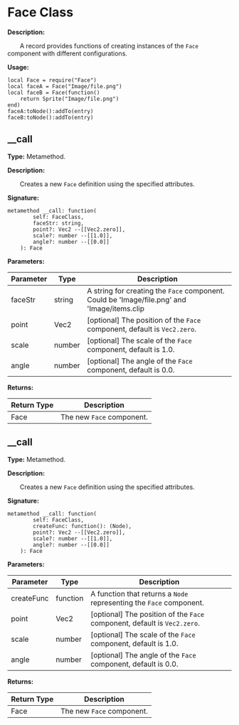 
# Face Class

**Description:**

&emsp;&emsp;A record provides functions of creating instances of the `Face` component with different configurations.

**Usage:**
```tl
local Face = require("Face")
local faceA = Face("Image/file.png")
local faceB = Face(function()
	return Sprite("Image/file.png")
end)
faceA:toNode():addTo(entry)
faceB:toNode():addTo(entry)
```

## __call

**Type:** Metamethod.

**Description:**

&emsp;&emsp;Creates a new `Face` definition using the specified attributes.

**Signature:**
```tl
metamethod __call: function(
		self: FaceClass,
		faceStr: string,
		point?: Vec2 --[[Vec2.zero]],
		scale?: number --[[1.0]],
		angle?: number --[[0.0]]
	): Face
```

**Parameters:**

| Parameter | Type | Description |
| --- | --- | --- |
| faceStr | string | A string for creating the `Face` component.<br/>Could be 'Image/file.png' and 'Image/items.clip|itemA'. |
| point | Vec2 | [optional] The position of the `Face` component, default is `Vec2.zero`. |
| scale | number | [optional] The scale of the `Face` component, default is 1.0. |
| angle | number | [optional] The angle of the `Face` component, default is 0.0. |

**Returns:**

| Return Type | Description |
| --- | --- |
| Face | The new `Face` component. |

## __call

**Type:** Metamethod.

**Description:**

&emsp;&emsp;Creates a new `Face` definition using the specified attributes.

**Signature:**
```tl
metamethod __call: function(
		self: FaceClass,
		createFunc: function(): (Node),
		point?: Vec2 --[[Vec2.zero]],
		scale?: number --[[1.0]],
		angle?: number --[[0.0]]
	): Face
```

**Parameters:**

| Parameter | Type | Description |
| --- | --- | --- |
| createFunc | function | A function that returns a `Node` representing the `Face` component. |
| point | Vec2 | [optional] The position of the `Face` component, default is `Vec2.zero`. |
| scale | number | [optional] The scale of the `Face` component, default is 1.0. |
| angle | number | [optional] The angle of the `Face` component, default is 0.0. |

**Returns:**

| Return Type | Description |
| --- | --- |
| Face | The new `Face` component. |